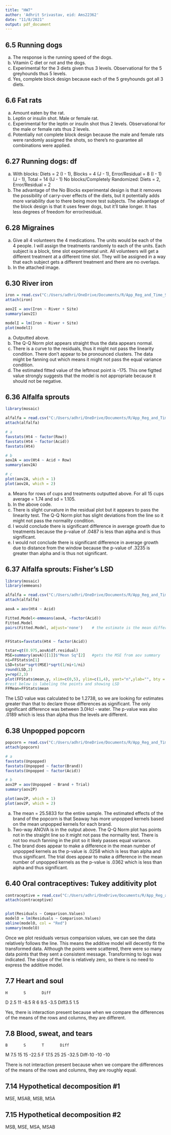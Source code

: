 ```yaml
---
title: "HW7"
author: 'Adhrit Srivastav, eid: Ams22362'
date: "11/8/2021"
output: pdf_document
---
```


## 6.5 Running dogs

a) The response is the running speed of the dogs.
b) Vitamin C diet or not and the dogs.
c) Experimental for the 3 diets given thus 3 levels. Observational for the 5 greyhounds thus 5 levels.
d) Yes, complete block design because each of the 5 greyhounds got all 3 diets.


## 6.6 Fat rats

a) Amount eaten by the rat.
b) Leptin or insulin shot. Male or female rat.
c) Experimental for the leptin or insulin shot thus 2 levels. Observational for the male or female rats thus 2 levels.
d) Potentially not complete block design because the male and female rats were randomly assigned the shots, so there's no guarantee all combinations were applied.


## 6.27 Running dogs: df
a) With blocks: Diets =  2 (I - 1), Blocks = 4 (J - 1), Error/Residual = 8 (I - 1)(J - 1), Total = 14 (IJ - 1)
No blocks/Completely Randomized: Diets = 2, Error/Residual = 2
b) The advantage of the No Blocks experimental design is that it removes the possibility of carry-over effects of the diets, but it potentially adds more variability due to there being more test subjects. The advantage of the block design is that it uses fewer dogs, but it'll take longer. It has less degrees of freedom for error/residual.


## 6.28 Migraines
a) Give all 4 volunteers the 4 medications. The units would be each of the 4 people. I will assign the treatments randomly to each of the units. Each subject is a block, time slot experimental unit. All volunteers will get a different treatment at a different time slot. They will be assigned in a way that each subject gets a different treatment and there are no overlaps.
b) In the attached image.


## 6.30 River iron
```r
iron = read.csv("C:/Users/adhri/OneDrive/Documents/R/App_Reg_and_Time_Series/chpt6/datasets/Riveriron.csv")
attach(iron)

aov2I = aov(Iron ~ River + Site)
summary(aov2I)

modelI = lm(Iron ~ River + Site)
plot(modelI)
```

a) Outputted above.
b) The Q-Q Norm plot appears straight thus the data appears normal.
c) There is a curve to the residuals, thus it might not pass the linearity condition. There don't appear to be pronounced clusters. The data might be fanning out which means it might not pass the equal variance condition.
d) The estimated fitted value of the leftmost point is -175. This one figtted value strongly suggests that the model is not appropriate because it should not be negative.


## 6.36 Alfalfa sprouts
```r
library(mosaic)

alfalfa = read.csv("C:/Users/adhri/OneDrive/Documents/R/App_Reg_and_Time_Series/chpt6/datasets/Alfalfa.csv")
attach(alfalfa)

# a
favstats(Ht4 ~ factor(Row))
favstats(Ht4 ~ factor(Acid))
favstats(Ht4)

# b
aov2A = aov(Ht4 ~ Acid + Row)
summary(aov2A)

# c
plot(aov2A, which = 1)
plot(aov2A, which = 2)

```

a) Means for rows of cups and treatments outputted above. For all 15 cups average = 1.74 and sd = 1.105.
b) In the above code.
c) There is slight curvature in the residual plot but it appears to pass the linearity test. The Q-Q Norm plot has slight deviations from the line so it might not pass the normality condition.
d) I would conclude there is significant difference in average growth due to treatments because the p-value of .0487 is less than alpha and is thus significant.
e) I would not conclude there is significant difference in average growth due to distance from the window because the p-value of .3235 is greater than alpha and is thus not significant.


## 6.37 Alfalfa sprouts: Fisher's LSD
```r
library(mosaic)
library(emmeans)

alfalfa = read.csv("C:/Users/adhri/OneDrive/Documents/R/App_Reg_and_Time_Series/chpt6/datasets/Alfalfa.csv")
attach(alfalfa)

aovA = aov(Ht4 ~ Acid)

Fitted.Model<-emmeans(aovA, ~factor(Acid))
Fitted.Model
pairs(Fitted.Model, adjust='none')    # the estimate is the mean difference between groups


FFStats=favstats(Ht4 ~ factor(Acid))

tstar=qt(0.975,aovA$df.residual)
MSE=summary(aovA)[[1]]$"Mean Sq"[2]   #gets the MSE from aov summary
ni=FFStats$n[1]
LSD=tstar*sqrt(MSE)*sqrt(1/ni+1/ni)
round(LSD,2)
y=rep(2,3)
plot(FFStats$mean,y, xlim=c(0,5), ylim=c(1,4), yaxt="n",ylab="", bty = "n", xlab="Mean Growth",cex=1.5)
#rest below is labeling the points and showing LSD
FFMean=FFStats$mean


```
The LSD value was calculated to be 1.2738, so we are looking for estimates greater than that to declare those differences as significant. The only significant difference was between 3.0Hcl - water. The p-value was also .0189 which is less than alpha thus the levels are different.


## 6.38 Unpopped popcorn
```r
popcorn = read.csv("C:/Users/adhri/OneDrive/Documents/R/App_Reg_and_Time_Series/chpt6/datasets/Popcorn.csv")
attach(popcorn)

# a
favstats(Unpopped)
favstats(Unpopped ~ factor(Brand))
favstats(Unpopped ~ factor(Acid))

# b
aov2P = aov(Unpopped ~ Brand + Trial)
summary(aov2P)

plot(aov2P, which = 1)
plot(aov2P, which = 2)
```

a) The mean = 25.5833 for the entire sample. The estimated effects of the brand of the popcorn is that Seaway has more unpopped kernels based on the mean unpopped kernels for each brand.
b) Two-way ANOVA is in the output above. The Q-Q Norm plot has points not in the straight line so it might not pass the normality test. There is not too much fanning in the plot so it likely passes equal variance.
c) The brand does appear to make a difference in the mean number of unpopped kernels as the p-value is .0258 which is less than alpha and thus significant. The trial does appear to make a difference in the mean number of unpopped kernels as the p-value is .0362 which is less than alpha and thus significant. 


## 6.40 Oral contraceptives: Tukey additivity plot
```r
contraceptive = read.csv("C:/Users/adhri/OneDrive/Documents/R/App_Reg_and_Time_Series/chpt6/datasets/Contraceptives.csv")
attach(contraceptive)


plot(Residuals ~ Comparison.Values)
modelO = lm(Residuals ~ Comparison.Values)
abline(modelO, col = "Red")
summary(modelO)

```
Once we plot residuals versus comparision values, we can see the data relatively follows the line. This means the additive model will decently fit the transformed data. Although the points were scattered, there were so many data points that they sent a consistent message. Transforming to logs was indicated. The slope of the line is relatively zero, so there is no need to express the additive model.


## 7.7 Heart and soul

    H       S       Diff
D   2.5     11      -8.5
R   6       9.5     -3.5
Diff3.5     1.5

Yes, there is interaction present because when we compare the differences of the means of the rows and columns, they are different.


## 7.8 Blood, sweat, and tears

    B       S       T       Diff
M   7.5     15      15      -22.5
F   17.5    25      25      -32.5
Diff-10     -10     -10

There is not interaction present because when we compare the differences of the means of the rows and columns, they are roughly equal.


## 7.14 Hypothetical decomposition #1

MSE, MSAB, MSB, MSA


## 7.15 Hypothetical decomposition #2

MSB, MSE, MSA, MSAB